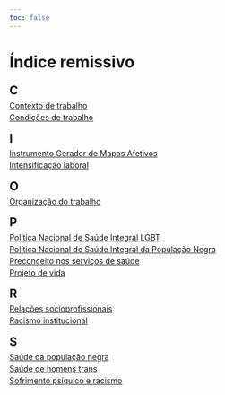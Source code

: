 ```yaml
---
toc: false
---
```


# Índice remissivo {.unnumbered}

::: {style="line-height: 0.5;"}
## C

[Contexto de trabalho](rodrigues_trabalho.qmd)

[Condições de trabalho](rodrigues_trabalho.qmd)

## I

[Instrumento Gerador de Mapas Afetivos](neta_reescrevendo.qmd)

[Intensificação laboral](rodrigues_trabalho.qmd)

## O

[Organização do trabalho](rodrigues_trabalho.qmd)

## P

[Política Nacional de Saúde Integral LGBT](aragao_saude_trans.qmd)

[Política Nacional de Saúde Integral da População Negra](barbosa_aquilomba.qmd)

[Preconceito nos serviços de saúde](aragao_saude_trans.qmd)

[Projeto de vida](neta_reescrevendo.qmd)

## R

[Relações socioprofissionais](rodrigues_trabalho.qmd)

[Racismo institucional](barbosa_aquilomba.qmd)

## S

[Saúde da população negra](barbosa_aquilomba.qmd)

[Saúde de homens trans](aragao_saude_trans.qmd)

[Sofrimento psíquico e racismo](barbosa_aquilomba.qmd)
:::
